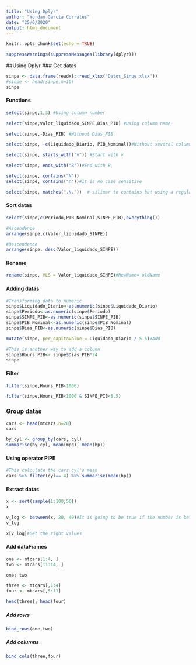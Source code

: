 ---
title: "Using Dplyr"
author: "Yordan García Corrales"
date: "25/6/2020"
output: html_document
---

```{r setup, include=FALSE}
knitr::opts_chunk$set(echo = TRUE)
```

```{r}
suppressWarnings(suppressMessages(library(dplyr)))
```

##Using Dplyr
### Get datas
```{r}
sinpe <- data.frame(readxl::read_xlsx("Datos_Sinpe.xlsx"))
#sinpe <- head(sinpe,n=10)
sinpe
```
#### Functions
```{r}
select(sinpe,1,3) #Using column number
```

```{r}
select(sinpe,Valor_liquidado_SINPE,Dias_PIB) #Using column name
```

```{r}
select(sinpe,-Dias_PIB) #Without Dias_PIB
```

```{r}
select(sinpe, -c(Liquidado_Diario, PIB_Nominal))#Without several columns
```


```{r}
select(sinpe, starts_with("v")) #Start with v
```

```{r}
select(sinpe, ends_with("B"))#End with B
```

```{r}
select(sinpe, contains("N"))
select(sinpe, contains("n"))#it is no case sensitive
```

```{r}
select(sinpe, matches(".N."))  # silimar to contains but using a regular expresion
```

#### Sort datas
```{r}
select(sinpe,c(Periodo,PIB_Nominal,SINPE_PIB),everything())
```

```{r}
#Ascendence
arrange(sinpe,c(Valor_liquidado_SINPE))
```

```{r}
#Descendence
arrange(sinpe, desc(Valor_liquidado_SINPE))
```

#### Rename
```{r}
rename(sinpe, VLS = Valor_liquidado_SINPE)#NewName= oldName
```

#### Adding datas
```{r}
#Transforming data to numeric
sinpe$Liquidado_Diario<-as.numeric(sinpe$Liquidado_Diario)
sinpe$Periodo<-as.numeric(sinpe$Periodo)
sinpe$SINPE_PIB<-as.numeric(sinpe$SINPE_PIB)
sinpe$PIB_Nominal<-as.numeric(sinpe$PIB_Nominal)
sinpe$Dias_PIB<-as.numeric(sinpe$Dias_PIB)
```

```{r}
mutate(sinpe, per_capitaValue = Liquidado_Diario / 5.5)#Add

```


```{r}
#This is another way to add a column
sinpe$Hours_PIB<- sinpe$Dias_PIB*24
sinpe
```
#### Filter
```{r}
filter(sinpe,Hours_PIB<1000)
```

```{r}
filter(sinpe,Hours_PIB<1000 & SINPE_PIB<8.5)
```

### Group datas
```{r}
cars <- head(mtcars,n=20)
cars
```

```{r}
by_cyl <- group_by(cars, cyl)
summarise(by_cyl, mean(mpg), mean(hp))
```
#### Using operator PIPE
```{r}
#This calculate the cars cyl's mean
cars %>% filter(cyl== 4) %>% summarise(mean(hp))
```
#### Extract datas
```{r}
x <- sort(sample(1:100,50))
x
```

```{r}
v_log <- between(x, 20, 40)#It is going to be true if the number is between 20-40
v_log
```

```{r}
x[v_log]#Get the right values
```

#### Add dataFrames

```{r}
one <- mtcars[1:4, ]
two <- mtcars[11:14, ]

one; two
```

```{r}
three <- mtcars[,1:4]
four <- mtcars[,5:11]

head(three); head(four)
```

##### Add rows
```{r}
bind_rows(one,two)
```
##### Add columns
```{r}
bind_cols(three,four)
```

